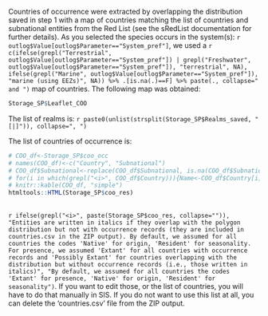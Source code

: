 
Countries of occurrence were extracted by overlapping the distribution saved in step 1 with a map of countries matching the list of countries and subnational entities from the Red List (see the sRedList documentation for further details). As you selected the species occurs in the system(s): `r outlog$Value[outlog$Parameter=="System_pref"]`, we used a `r c(ifelse(grepl("Terrestrial", outlog$Value[outlog$Parameter=="System_pref"]) | grepl("Freshwater", outlog$Value[outlog$Parameter=="System_pref"]), "terrestrial", NA), ifelse(grepl("Marine", outlog$Value[outlog$Parameter=="System_pref"]), "marine (using EEZs)", NA)) %>% .[is.na(.)==F] %>% paste(., collapse=" and ")` map of countries. The following map was obtained:

```r
Storage_SP$Leaflet_COO
```

The list of realms is: `r paste0(unlist(strsplit(Storage_SP$Realms_saved, "[|]")), collapse=", ")`

The list of countries of occurrence is:

```r
# COO_df<-Storage_SP$coo_occ
# names(COO_df)<-c("Country", "Subnational")
# COO_df$Subnational<-replace(COO_df$Subnational, is.na(COO_df$Subnational), "")
# for(i in which(grepl("<i>", COO_df$Country))){Name<-COO_df$Country[i] %>% sub("<i>", "", .) %>% sub("</i>", "", .) ; if(Name %in% COO_df$Country){COO_df$Country[i]<-Name}} # For each country in italics, I check if it also exists not italics and, if so, write it in regular plain text
# knitr::kable(COO_df, "simple")
htmltools::HTML(Storage_SP$coo_res)
```

<br>
`r ifelse(grepl("<i>", paste(Storage_SP$coo_res, collapse="")), "Entities are written in italics if they overlap with the polygon distribution but not with occurrence records (they are included in countries.csv in the ZIP output). By default, we assumed for all countries the codes 'Native' for origin, 'Resident' for seasonality. For presence, we assumed 'Extant' for all countries with occurrence records and 'Possibly Extant' for countries overlapping with the distribution but without occurrence records (i.e., those written in italics)", "By default, we assumed for all countries the codes 'Extant' for presence, 'Native' for origin, 'Resident' for seasonality")`. If you want to edit those, or the list of countries, you will have to do that manually in SIS. If you do not want to use this list at all, you can delete the 'countries.csv' file from the ZIP output.


